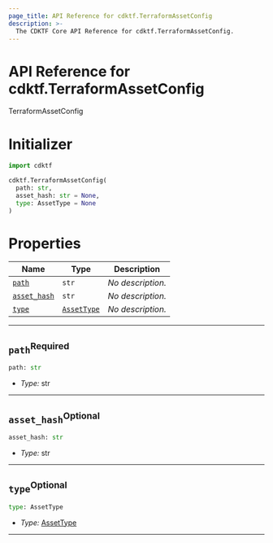 ```yaml
---
page_title: API Reference for cdktf.TerraformAssetConfig
description: >-
  The CDKTF Core API Reference for cdktf.TerraformAssetConfig.
---
```


<!-- This file is generated through yarn generate-docs -->

# API Reference for cdktf.TerraformAssetConfig

   TerraformAssetConfig <a name="TerraformAssetConfig" id="cdktf.TerraformAssetConfig"></a>
  
  # Initializer <a name="Initializer" id="cdktf.TerraformAssetConfig.Initializer"></a>
  
  ```python
  import cdktf
  
  cdktf.TerraformAssetConfig(
    path: str,
    asset_hash: str = None,
    type: AssetType = None
  )
  ```
  
  # Properties <a name="Properties" id="Properties"></a>
  
  | **Name** | **Type** | **Description** |
  | --- | --- | --- |
  | <code><a href="#cdktf.TerraformAssetConfig.property.path">path</a></code> | <code>str</code> | *No description.* |
  | <code><a href="#cdktf.TerraformAssetConfig.property.assetHash">asset_hash</a></code> | <code>str</code> | *No description.* |
  | <code><a href="#cdktf.TerraformAssetConfig.property.type">type</a></code> | <code><a href="#cdktf.AssetType">AssetType</a></code> | *No description.* |
  
  ---
  
  ## `path`<sup>Required</sup> <a name="path" id="cdktf.TerraformAssetConfig.property.path"></a>
  
  ```python
  path: str
  ```
  
  - *Type:* str
  
  ---
  
  ## `asset_hash`<sup>Optional</sup> <a name="asset_hash" id="cdktf.TerraformAssetConfig.property.assetHash"></a>
  
  ```python
  asset_hash: str
  ```
  
  - *Type:* str
  
  ---
  
  ## `type`<sup>Optional</sup> <a name="type" id="cdktf.TerraformAssetConfig.property.type"></a>
  
  ```python
  type: AssetType
  ```
  
  - *Type:* <a href="#cdktf.AssetType">AssetType</a>
  
  ---
  
